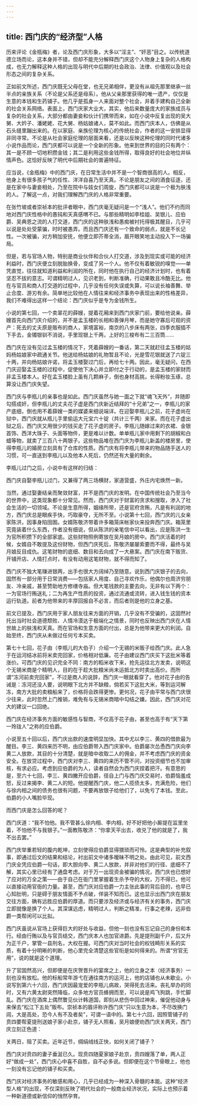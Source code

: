 ```yaml
---
---
---
```

title: 西门庆的“经济型”人格
---




历来评论《金瓶梅》者，论及西门庆形象，大多以“淫主”、“奸恶”目之。以传统道德立场而论，这本身并不错，但却不能充分解释西门庆这个人物身上复杂的人格构成，也无力解释这种人格的出现与明代中后期的社会政治、法律、价值观以及社会形态之间的复杂关系。

正如前文所述，西门庆既无父母在堂，也无兄弟相伴，更没有从祖先那里继承一丝半点的亲族关系（不论是父系还是母系）。他从父亲那里获得的唯一遗产，仅仅是生意的本钱和生药铺子。他几乎是孤身一人来面对整个社会，并着手建构自己全新的社会关系网络。表面上，西门庆家大业大，其实，他后来数量庞大的家族成员与复杂的社会关系，大部分都由妻妾和伙计们携带而来，如在小说中反复出现的吴大舅、大妗子、潘姥姥、花大舅、杨姑娘诸人，莫不如此。而西门庆本人，仿佛是从石头缝里蹦出来的。在以家庭、亲族伦理为核心的传统社会，作者的这一安排显得非同寻常。不论是从社会家庭伦理的层面来看，还是以反映这种伦理的同时代诸多小说作品而论，西门庆都可以说是一个全新的形象。他来到世界的目的只有两个：其一是不顾一切地积攒金钱；其二是利用这些金钱所得，取得良好的社会地位并纵情声色。这恰好反映了明代中后期社会的普遍特征。

应当说，《金瓶梅》中的西门庆，在日常生活中并不是一个智商很高的人。相反，他身上有很多孩子气的任性、洋洋自喜乃至天真。不论是朋友之间的酒食征逐，还是在家中与妻妾相处，乃至在院中与妓女们周旋，西门庆都可以说是一个极为肤浅的人。了解这一点，对我们理解西门庆的人格非常重要。

在张竹坡或者崇祯本的批评者眼中，西门庆毫无疑问是一个“浅人”。他们不约而同地对西门庆性格中的愚钝和天真感喟不已。与那些精明如李桂姐、吴银儿、应伯爵、吴典恩之流的人打交道，西门庆的这种肤浅和愚痴被衬托得极其醒目，几乎可以说是处处受蒙骗，时时被愚弄。而且西门庆还有一个致命的弱点，就是不长记性。一次被骗，对方稍加安抚，他便立即芥蒂全消，眉开眼笑地主动投入下一场骗局。

但是，若与官场人物，特别是商业伙伴和合伙人打交道，涉及到现实或可能的经济利益时，西门庆便立刻脱胎换骨，变成了另一个人。他不仅有着敏锐的嗅觉——单凭直觉，往往就知道利益和利润的所在，同时他在执行自己的经济计划时，也有着坚忍不拔的意志。可谓精明过人，见识老到，判断准确，行动果敢且冷酷无比。他在与官员和商人打交道的过程中，几乎没有任何失误或失算，可以说长袖善舞、举止合度、游刃有余。简单地比较他在人情往来和经济事务中表现出来的性格差异，我们不难得出这样一个结论：西门庆似乎是专为金钱所生。

小说的第七回，一个卖翠花的薛嫂，提着花厢来到西门庆家门前，要给他说亲。薛嫂首先向西门庆介绍的，并不是孟玉楼的长相和善弹月琴，而是她守寡后可观的资产：死去的丈夫原是贩布的商人，家境富裕，南京的八步床有两张，四季衣服插不下手去，金镯银钏不消说，手里现银上千两，上好的三梭布有二三百筒……

西门庆在没有见过孟玉楼的情况下，凭着薛嫂的一番话，第二天就赶往孟玉楼的姑妈杨姑娘家中疏通关节。他送给杨姑娘的礼物暂且不论，光是雪花银就送了六锭三十两，并向杨姑娘许诺，将孟玉楼娶过门后，再给七十两。因此，毫无疑问，在西门庆迎娶孟玉楼的过程中，促使他下决心并立即付之于行动的，是孟玉楼的家财而非孟玉楼本人。好在孟玉楼脸上虽有几颗麻子，倒也身材高挑，长得粉妆玉琢，总算没让西门庆失望。

西门庆与李瓶儿的亲事也是如此。西门庆虽然与她一面之下就“魂飞天外”，并随即勾搭成奸，但李瓶儿的丈夫花子虚是西门庆新近结拜的“十兄弟”之一，李瓶儿的家产底细，倒也用不着薛嫂一类的媒婆来细说端详。在迎娶李瓶儿之前，花子虚尚在狱中，西门庆就从瓶儿手里偷运大元宝六十锭（共计三千两）来家。而在花子虚出狱之后，西门庆又用很少的钱买走了花子虚的房子。李瓶儿随嫁过来的衣裙、金银首饰、西洋大珠子、头面等物件，更是难以计数。单单瓶儿家中用剩下的胡椒和白蜡等物，就卖了三百八十两银子。这些物品堆在西门庆为李瓶儿新盖的楼房里，使得李瓶儿的婚房立刻具有了仓库的性质。西门庆有将李瓶儿带来的物品随手送人的习惯，可一直送到李瓶儿以及他本人死后，仍然还有大量的剩余。

李瓶儿过门之后，小说中有这样的归结：

西门庆自娶李瓶儿过门，又兼得了两三场横财，家道营盛，外庄内宅焕然一新。

当然，通过娶妻结亲而聚敛财富，并不是西门庆的发明。在中国传统社会乃至当今的世界中，这类现象都十分常见。然而，西门庆对于财富的贪求和搜取，渗入了社会生活的一切领域。不论是生意所得，姻缘所带，还是官府贪贿，凡是有利润的地方，西门庆总是眼疾手快，巧取豪夺，无所不至。小说第十七回，西门庆的儿女亲家陈洪，因事身陷囹圄。女婿陈敬济带着许多箱笼床帐家伙来投奔西门庆。箱笼里究竟装着什么东西，作者没有细说，但从陈洪的亲笔信中可以看出，应是陈洪一生为官所积攒下的全部家底。这些财物照例寄放在吴月娘的房中。西门庆活着的时候，女婿自不敢提及这份财物，但西门庆死后，陈敬济屡屡索要而不得，最终与吴月娘反目成仇。这笔财物的底细、数目和去向成了一大悬案。西门庆在南下贩货、开铺开店、人情打点时，有没有动用这笔财物，就不得而知了。

西门庆不独大笔赚进银两，出手也很大方阔绰乃至随意。说到西门庆银子的去向，固然有一部分用于日常消费——包括家人用度、自己寻欢作乐，他偶尔也周济穷朋友、冷亲戚，甚至赞助地方修缮寺庙。但大笔钱款的主要去向，无非有以下两个：一为官场行贿送礼；二为再生产性质的投资，通过流通或流转，进入钱生钱的资本运行轨道。前者为他带来的丰厚回报自不必言，而后者则是他的立身之基。

前文已提及，西门庆用于家人朋友往来方面的开销，几乎没有不受骗的，这固然衬托出当时社会道德颓败、人情冷漠达于极端化之情景，同时也反映出西门庆在人情世故上的肤浅和天真。而在官场和生意方面的付出，总是为他带来更大的利润。自始至终，西门庆从未做过任何亏本买卖。

第七十七回，花子由（李瓶儿的大伯子）介绍一个无锡的米贩子给西门庆。此人急于在运河结冰前将米卖完回家，价格相对低廉。花子由建议西门庆买下这批米等着涨价。可西门庆的见识完全不同：南方的稻米收下来，抢先运往北方发卖，说明这个无锡米商是个精明人，目的在于趁大批粮米尚未运抵北方时卖出高价。而所谓“冻河前卖完回家”，不过是商人的说辞，西门庆一眼就看穿了。他对花子由的告诫是：冻河还没人要，说明眼下北方并不缺粮，倘若买下这批大米，等到运河解冻，南方大批的卖粮船来了，价格将会跌得更惨。更何况，花子由平常与西门庆很少往来，此时忽然上门推销，难免有与无锡米商暗中勾结之嫌。因此，西门庆对花大的建议一口回绝。

西门庆在经济事务方面的敏感性与智商，不仅高于花子由，甚至也高于有“天下第一玲珑人”之称的应伯爵。

小说至五十回以后，西门庆出款的速度明显加快。其中尤以李三、黄四的借款最为醒目。李三、黄四来历不明，由应伯爵带入西门庆家中。伯爵屡次怂恿西门庆向李黄二人放款，其目的十分清楚，就是暗中收取二人的佣金，并不考虑西门庆的资金安全。在放贷过程中，西门庆对李三、黄四的来历不管不问，对投资细节也不加审核，有求必应。考虑到应伯爵的为人，读者自然会为西门庆捏着把汗。有意思的是，至六十七回，李三、黄四撇开应伯爵，径自上门与西门庆交易时，伯爵恼羞成怒，反过来揭李、黄二人的短。他提醒西门庆，他二人揽债太多，充满危险，他们与徐内相之间的债务也很有问题，不要再放银子给他们了，以免亏了本钱。至此，伯爵的小人嘴脸毕现。

而西门庆是怎么回答的呢？

西门庆道：“我不怕他。我不管甚么徐内相、李内相，好不好把他小厮提在监里坐着，不怕他不与我银子。”一面教陈敬济：“你拿天平出去，收兑了他的就是了，我不出去罢。”

西门庆举重若轻的腹内乾坤，立刻使得应伯爵显得猥琐而可怜。这是典型的补充叙事，即通过后文的结果和结论，衬出前文中诸多暧昧不明之处。由此可见，前文西门庆全凭应伯爵一句话，即大胆向李、黄二人放款，并非对他们的行径、底细不了解，其实心里已经有了通盘考虑。对于万一出现资金被骗的情况，西门庆也已想好了应对的万全之策——由于自己在衙门里掌握着生杀予夺的大权，万不得已，他可以直接动用官衙的力量。甚至，西门庆对应伯爵一力主张此事的背后目的，也早已心知肚明，只是碍于朋友情面不予点破，佯装不知而已。这也显示出西门庆在朋友交往方面，确有远胜应伯爵的厚道。而只要涉及经济或与经济有关的事务，西门庆立即就像是换了个人。其深谋远虑，精明过人，判断之精准，行事之老辣，远非伯爵一类帮闲可以比拟。

西门庆虽说从官场上获得巨大的好处与收益，但他一刻也没有忘记自己的身份和本行。经由行贿以及与官员结交，西门庆本人也加官进爵。先是提刑副千户，后又升为正千户，掌管一县刑名，大权在握。可西门庆对当时社会的权钱畸形关系的实质，有着十分明晰的判断，他心里完全清楚这些官衔是如何得来的。所谓“穷官无用”，说的就是这个道理。

升了官固然高兴，但即便是在庆贺晋升的宴席之上，他的立身之本（经济事务）一刻也没有放松。他的标船常年游弋在通往南方的运河上，他的店铺也从未歇业。小说写到第六十六回，西门庆因最宠爱的李瓶儿病故，哭得死去活来。丧礼举办的同时，又有六黄太尉突然降临，众多地方官员蜂拥而至，可以说是鸡飞狗跳，手忙脚乱。西门庆在酒席上偶然瞥见伙计韩道国，即刻从悲伤中回过神来，催促他动身与来保去“松江下五处”贩布。崇祯本的眉评称许西门庆“只以生意为本，不尽改换门闾，大是高处，恐今人有不及者矣”，可谓一语中的。第七十六回，因照管铺子的贲四要帮夏提刑送娘子家小赴京，铺子无人照看，吴月娘便劝西门庆关两天，西门庆立刻正色道：

关两日，阻了买卖。近年近节，绸绢绒线正快，如何关闭了铺子？

西门庆对贲四的妻子垂涎已久。现贲四随夏家娘子赴京，贲四嫂落了单，两人正好“做成一处”，西门庆心中喜不自胜，自不必多说。但即便在这个节骨眼上，他也一刻没有忘记他的铺子和买卖。

西门庆对经济事务的敏感和用心，几乎已经成为一种深入骨髓的本能。这种“经济型人格”的出现，不仅深刻反映了明代社会的一般商业经济状况，实际上也预示着一种新道德或新信仰的悄然孕育。